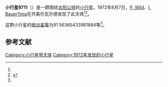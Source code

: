 {{Infobox planet
| bgcolour = #FFFFC0
| name = 9711 Zeletava
| symbol = 
| image = 
| caption = 
| discovery = yes
| discovery_ref = 
| discoverer = [[P._Wild|P. Wild]]、[[I._Bauer?íma|I. Bauer?íma]]
| discovery_site = [[齐美尔瓦尔德|齐美尔瓦尔德]] 
| discovered = 1972年8月7日
| designations = yes
| mp_name = 
| named_after = 
| alt_names = 1972 PA/ 1993 TE22
| mp_category = [[主带小行星|主带小行星]]
| orbit_ref = <ref name="a">[http://ssd.jpl.nasa.gov/sbdb.cgi?sstr=9711 9711 Zeletava] {{Wayback|url=http://ssd.jpl.nasa.gov/sbdb.cgi?sstr=9711 |date=20140902010524 }}，小行星數據庫瀏覽器（JPL Small-Body Database Browser）－[[美国国家航空航天局|美国国家航空航天局]]喷气推进实验室</ref>
| epoch = 2456400.5 (2013年4月18日更新)
| aphelion = {{convert|3.324442018767465|AU|km|3|abbr=on|lk=out}}
| perihelion = {{convert|2.627563425021542|AU|km|3|abbr=on}}
| semimajor = {{convert|2.976002721894504|AU|km|3|abbr=on}}
| eccentricity = 0.11708299
| period = 1875.203535 [[日|日]]<br />5.13[[儒略年|儒略年]]
| avg_speed = 
| inclination = 8.733771816200191
| asc_node = 264.1835226936405
| mean_anomaly = 
| arg_peri = 91.56365433961884
| satellites = 
| physical_characteristics = yes
| dimensions = 
| mass = 
| density = 
| surface_grav = 
| escape_velocity = 
| sidereal_day = 
| axial_tilt = 
| pole_ecliptic_lat = 
| pole_ecliptic_lon = 
| albedo = 
| temperatures= 
| temp_name1 = 
| mean_temp_1 = 
| max_temp_1 = 
| temp_name2 = 
| max_temp_2 = 
| spectral_type = 
| abs_magnitude = 91.56365433961884
}}

'''小行星9711'''（{{lang-en|9711 Zeletava}}）是一颗围绕[[太阳|太阳]][[公转|公转]]的[[小行星|小行星]]。1972年8月7日，[[P._Wild|P. Wild]]、[[I._Bauer?íma|I. Bauer?íma]]在齐美尔瓦尔德发现了此天体<ref name="a" /><ref>{{cite news|title=小行星列表|url=http://cfa-www.harvard.edu/iau/lists/NumberedMPs.txt|accessdate=2013-07-08|newspaper=哈佛大学|archive-date=2008-05-17|archive-url=https://web.archive.org/web/20080517010638/http://cfa-www.harvard.edu/iau/lists/NumberedMPs.txt|dead-url=no}}</ref>。

这颗小行星的[[绝对星等|绝对星等]]为91.56365433961884等<ref name="a" />。

==参考文献==
{{reflist}}
{{Minor Planet Number|[[小行星9710|小行星9710]]|[[小行星9712|小行星9712]]}}

{{小天体}}

[[Category:小行星带天体|Category:小行星带天体]]
[[Category:1972年发现的小行星|Category:1972年发现的小行星]]

{{asteroid-stub}}